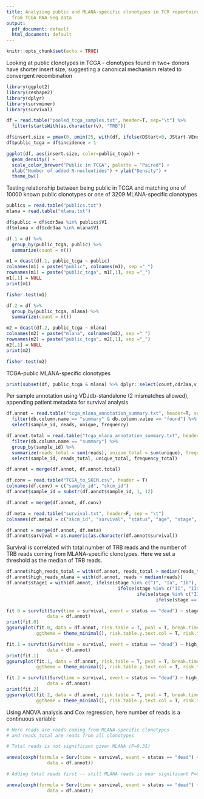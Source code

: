 ```yaml
---
title: Analyzing public and MLANA-specific clonotypes in TCR repertoires extracted
  from TCGA RNA-Seq data
output:
  pdf_document: default
  html_document: default
---
```


```r
knitr::opts_chunk$set(echo = TRUE)
```

Looking at public clonotypes in TCGA - clonotypes found in two+ donors have shorter insert size, suggesting a canonical mechanism related to convergent recombination

```r
library(ggplot2)
library(reshape2)
library(dplyr)
library(survminer)
library(survival)

df = read.table("pooled_tcga_samples.txt", header=T, sep="\t") %>%
  filter(startsWith(as.character(v), "TRB"))

df$insert.size = pmax(0, pmin(25, with(df, ifelse(DStart<0, JStart-VEnd - 1, DStart-VEnd+JStart-DEnd - 2))))
df$public_tcga = df$incidence > 1

ggplot(df, aes(insert.size, color=public_tcga)) +
  geom_density() +
  scale_color_brewer("Public in TCGA", palette = "Paired") +
  xlab("Number of added N-nucleotides") + ylab("Density") +
  theme_bw()
```

Testing relationship between being public in TCGA and matching one of 10000 known public clonotypes or one of 3209 MLANA-specific clonotypes

```r
publics = read.table("publics.txt")
mlana = read.table("mlana.txt")

df$public = df$cdr3aa %in% publics$V1
df$mlana = df$cdr3aa %in% mlana$V1

df.1 = df %>%
  group_by(public_tcga, public) %>%
  summarize(count = n())

m1 = dcast(df.1, public_tcga ~ public)
colnames(m1) = paste("public", colnames(m1), sep ="_")
rownames(m1) = paste("public_tcga", m1[,1], sep ="_")
m1[,1] = NULL
print(m1)

fisher.test(m1)

df.2 = df %>%
  group_by(public_tcga, mlana) %>%
  summarize(count = n())

m2 = dcast(df.2, public_tcga ~ mlana)
colnames(m2) = paste("mlana", colnames(m2), sep ="_")
rownames(m2) = paste("public_tcga", m2[,1], sep ="_")
m2[,1] = NULL
print(m2)

fisher.test(m2)
```

TCGA-public MLANA-specific clonotypes

```r
print(subset(df, public_tcga & mlana) %>% dplyr::select(count,cdr3aa,v,j,incidence))
```

Per sample annotation using VDJdb-standalone (2 mismatches allowed), appending patient metadata for survival analysis

```r
df.annot = read.table("tcga_mlana_annotation_summary.txt", header=T, sep="\t") %>%
  filter(db.column.name == "summary" & db.column.value == "found") %>%
  select(sample_id, reads, unique, frequency)

df.annot.total = read.table("tcga_mlana_annotation_summary.txt", header=T, sep="\t") %>%
  filter(db.column.name == "summary") %>%
  group_by(sample_id) %>%
  summarize(reads_total = sum(reads), unique_total = sum(unique), frequency_total = sum(frequency)) %>%
  select(sample_id, reads_total, unique_total, frequency_total)

df.annot = merge(df.annot, df.annot.total)

df.conv = read.table("TCGA_to_SKCM.csv", header = T)
colnames(df.conv) = c("sample_id", "skcm_id")
df.annot$sample_id = substr(df.annot$sample_id, 1, 12)

df.annot = merge(df.annot, df.conv)

df.meta = read.table("survival.txt", header=F, sep = "\t")
colnames(df.meta) = c("skcm_id", "survival", "status", "age", "stage", "sex")

df.annot = merge(df.annot, df.meta)
df.annot$survival = as.numeric(as.character(df.annot$survival))
```

Survival is correlated with total number of TRB reads and the number of TRB reads coming from MLANA-specific clonotypes. Here we set a threshold as the median of TRB reads.

```r
df.annot$high_reads_total = with(df.annot, reads_total > median(reads_total))
df.annot$high_reads_mlana = with(df.annot, reads > median(reads))
df.annot$stage1 = with(df.annot, ifelse(stage %in% c("I", "Ia", "Ib"), "I", 
                                         ifelse(stage %in% c("II", "IIa", "IIb", "IIc"), "II",
                                                ifelse(stage %in% c("III", "IIIa", "IIIb", "IIIc"), "III", 
                                                       ifelse(stage == "Iv", "Iv", NA)))))

fit.0 = survfit(Surv(time = survival, event = status == "dead") ~ stage1,
               data = df.annot)
print(fit.0)
ggsurvplot(fit.0, data = df.annot, risk.table = T, pval = T, break.time.by = 1000,
           ggtheme = theme_minimal(), risk.table.y.text.col = T, risk.table.y.text = F)

fit.1 = survfit(Surv(time = survival, event = status == "dead") ~ high_reads_total,
               data = df.annot)
print(fit.1)
ggsurvplot(fit.1, data = df.annot, risk.table = T, pval = T, break.time.by = 1000,
           ggtheme = theme_minimal(), risk.table.y.text.col = T, risk.table.y.text = F)

fit.2 = survfit(Surv(time = survival, event = status == "dead") ~ high_reads_mlana,
               data = df.annot)
print(fit.2)
ggsurvplot(fit.2, data = df.annot, risk.table = T, pval = T, break.time.by = 1000,
           ggtheme = theme_minimal(), risk.table.y.text.col = T, risk.table.y.text = F)
```

Using ANOVA analysis and Cox regression, here number of reads is a continuous variable

```r
# Here reads are reads coming from MLANA-specific clonotypes
# and reads_total are reads from all clonotypes

# Total reads is not significant given MLANA (P=0.31)

anova(coxph(formula = Surv(time = survival, event = status == "dead") ~ reads*reads_total,
               data = df.annot))

# Adding total reads first -- still MLANA reads is near significant P=0.06

anova(coxph(formula = Surv(time = survival, event = status == "dead") ~ reads_total*reads,
               data = df.annot))
```